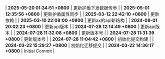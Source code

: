 | **2025-05-20 01:34:51 +0800** | 更新护盾下发数据传参 |
| **2025-05-01 12:35:56 +0800** | 更新护盾属性同步 |
| **2025-03-12 22:42:10 +0800** | 更新依赖 |
| **2025-03-10 22:08:00 +0800** | 更新ax的api新结构 |
| **2024-08-01 20:02:23 +0800** | 更新api版本 |
| **2024-07-28 12:14:49 +0800** | 更新api版本 |
| **2024-07-28 11:32:08 +0800** | 更新版本号 |
| **2024-07-28 11:31:39 +0800** | 更新版本号 |
| **2024-07-28 11:04:42 +0800** | 初始化提交构建 |
| **2024-03-22 15:29:27 +0800** | 初始化迁移提交 |
| **2024-03-22 14:36:17 +0800** | Initial Commit |